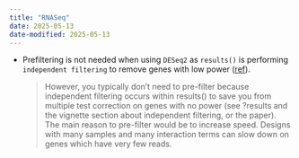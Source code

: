 ```yaml
---
title: "RNASeq"
date: 2025-05-13
date-modified: 2025-05-13
---
```


- Prefiltering is not needed when using `DESeq2` as `results()` is performing `independent filtering` to remove genes with low power ([ref](https://support.bioconductor.org/p/65256/#65260)).

    > However, you typically don't need to pre-filter because independent filtering occurs within results() to save you from multiple test correction on genes with no power (see ?results and the vignette section about independent filtering, or the paper). The main reason to pre-filter would be to increase speed. Designs with many samples and many interaction terms can slow down on genes which have very few reads.